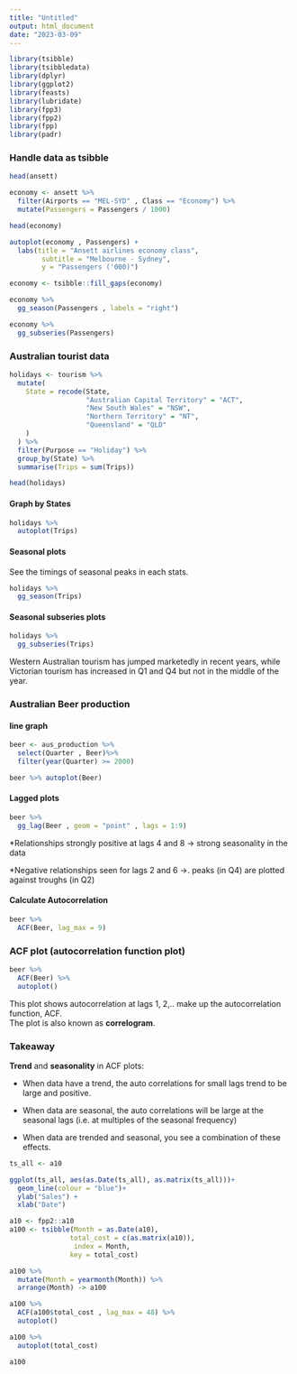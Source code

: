 ```yaml
---
title: "Untitled"
output: html_document
date: "2023-03-09"
---
```


```r
library(tsibble)
library(tsibbledata)
library(dplyr)
library(ggplot2)
library(feasts)
library(lubridate)
library(fpp3)
library(fpp2)
library(fpp)
library(padr)

```
### Handle data as tsibble

```r
head(ansett)

economy <- ansett %>%
  filter(Airports == "MEL-SYD" , Class == "Economy") %>%
  mutate(Passengers = Passengers / 1000)

head(economy)
```

```r
autoplot(economy , Passengers) +
  labs(title = "Ansett airlines economy class",
        subtitle = "Melbourne - Sydney",
        y = "Passengers ('000)")
```

```r
economy <- tsibble::fill_gaps(economy)

economy %>%
  gg_season(Passengers , labels = "right")
```

```r
economy %>%
  gg_subseries(Passengers)
```

### Australian tourist data

```r
holidays <- tourism %>%
  mutate(
    State = recode(State,
                   "Australian Capital Territory" = "ACT",
                   "New South Wales" = "NSW",
                   "Northern Territory" = "NT",
                   "Queensland" = "QLD"
    )
  ) %>%
  filter(Purpose == "Holiday") %>%
  group_by(State) %>%
  summarise(Trips = sum(Trips))

head(holidays)
```

#### Graph by States

```r
holidays %>%
  autoplot(Trips)
```

#### Seasonal plots

See the timings of seasonal peaks in each stats.

```r
holidays %>%
  gg_season(Trips)
```

#### Seasonal subseries plots

```r
holidays %>%
  gg_subseries(Trips)
```

Western Australian tourism has jumped marketedly in recent years, while Victorian tourism has increased in Q1 and Q4 but not in the middle of the year.

### Australian Beer production

#### line graph

```r
beer <- aus_production %>%
  select(Quarter , Beer)%>%
  filter(year(Quarter) >= 2000)

beer %>% autoplot(Beer)
```

#### Lagged plots

```r
beer %>%
  gg_lag(Beer , geom = "point" , lags = 1:9)
```

\*Relationships strongly positive at lags 4 and 8 -\> strong seasonality in the data\

\*Negative relationships seen for lags 2 and 6 -\>. peaks (in Q4) are plotted against troughs (in Q2)\

#### Calculate Autocorrelation

```r
beer %>%
  ACF(Beer, lag_max = 9)
```

### ACF plot (autocorrelation function plot)

```r
beer %>%
  ACF(Beer) %>%
  autoplot()
```

This plot shows autocorrelation at lags 1, 2,.. make up the autocorrelation function, ACF.\
The plot is also known as **correlogram**.

### Takeaway

**Trend** and **seasonality** in ACF plots:

-   When data have a trend, the auto correlations for small lags trend to be large and positive.

-   When data are seasonal, the auto correlations will be large at the seasonal lags (i.e. at multiples of the seasonal frequency)

-   When data are trended and seasonal, you see a combination of these effects.



```r
ts_all <- a10

ggplot(ts_all, aes(as.Date(ts_all), as.matrix(ts_all)))+ 
  geom_line(colour = "blue")+
  ylab("Sales") + 
  xlab("Date") 
```

```r
a10 <- fpp2::a10
a100 <- tsibble(Month = as.Date(a10),
               total_cost = c(as.matrix(a10)),
                index = Month,
               key = total_cost)

a100 %>%
  mutate(Month = yearmonth(Month)) %>%
  arrange(Month) -> a100

a100 %>%
  ACF(a100$total_cost , lag_max = 48) %>%
  autoplot()

a100 %>%
  autoplot(total_cost)

a100

```





